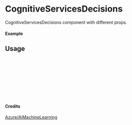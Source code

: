 
<Meta of={CognitiveServicesDecisions} title="Azure/AiMachineLearning/CognitiveServicesDecisions" />

# CognitiveServicesDecisions

CognitiveServicesDecisions component with different props.

#### Example

<Canvas of={CognitiveServicesDecisions.Primary} />

## Usage

```ts
import { CognitiveServicesDecisions } from "yadl-ui";

const Example = () => {
  return (
      <CognitiveServicesDecisions />
  );
};

export default Example;
```

#### Credits
[Azure/AiMachineLearning](https://learn.microsoft.com/en-us/azure/architecture/icons/)
